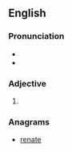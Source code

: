 ==English==

===Pronunciation===
* {{audio|En-uk-us-neater.ogg|Audio (UK and US, respectively)|lang=en}}
* {{audio|En-us-neater.ogg|Audio (US)|lang=en}}

===Adjective===
{{head|en|adjective comparative form}}

# {{en-comparative of|neat}}

===Anagrams===
* [[renate#English|renate]]